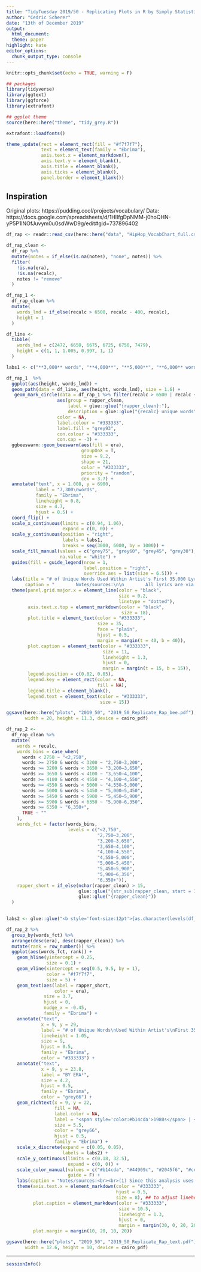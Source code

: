 ```yaml
---
title: "TidyTuesday 2019/50 - Replicating Plots in R by Simply Statistics"
author: "Cedric Scherer"
date: "13th of December 2019"
output:
  html_document:
  theme: paper
highlight: kate
editor_options:
  chunk_output_type: console
---
```

  
```r
knitr::opts_chunk$set(echo = TRUE, warning = F)
```

```r
## packages
library(tidyverse)
library(ggtext)
library(ggforce)
library(extrafont)

## ggplot theme
source(here::here("theme", "tidy_grey.R"))

extrafont::loadfonts()

theme_update(rect = element_rect(fill = "#f7f7f7"),
             text = element_text(family = "Ebrima"),
             axis.text.x = element_markdown(),
             axis.text.y = element_blank(),
             axis.title = element_blank(),
             axis.ticks = element_blank(),
             panel.border = element_blank())
```

## Inspiration

Original plots: https://pudding.cool/projects/vocabulary/
Data: https://docs.google.com/spreadsheets/d/1HIIfgDpNMM-j0hoQHN-yP5P1lNOfJuvym0u0sdWwD9g/edit#gid=737896402

```r
df_rap <- readr::read_csv(here::here("data", "HipHop_VocabChart_full.csv"))

df_rap_clean <-
  df_rap %>% 
  mutate(notes = if_else(is.na(notes), "none", notes)) %>% 
  filter(
    !is.na(era),
    !is.na(recalc), 
    notes != "remove"
  )
```

```r
df_rap_1 <-
  df_rap_clean %>% 
  mutate(
    words_lmd = if_else(recalc > 6500, recalc - 400, recalc),
    height = 1
  )

df_line <-
  tibble(
    words_lmd = c(2472, 6650, 6675, 6725, 6750, 7479),
    height = c(1, 1, 1.005, 0.997, 1, 1)
  )

labs1 <- c("**3,000** words", "**4,000**", "**5,000**", "**6,000** words")

df_rap_1  %>% 
  ggplot(aes(height, words_lmd)) + 
  geom_path(data = df_line, aes(height, words_lmd), size = 1.6) +
   geom_mark_circle(data = df_rap_1 %>% filter(recalc > 6500 | recalc < 2500),
                   aes(group = rapper_clean, 
                       label = glue::glue("{rapper_clean}:"),
                       description = glue::glue("{recalc} unique words")),
                   color = NA, 
                   label.colour = "#333333", 
                   label.fill = "grey93", 
                   con.colour = "#333333",
                   con.cap = -3) +
  ggbeeswarm::geom_beeswarm(aes(fill = era),
                            groupOnX = T,
                            size = 9.2,
                            shape = 21,
                            color = "#333333",
                            priority = "random",
                            cex = 3.7) +
  annotate("text", x = 1.008, y = 6900, 
           label = "7,300\nwords", 
           family = "Ebrima",
           lineheight = 0.8, 
           size = 4.7,
           hjust = 0.5) +
  coord_flip() + 
  scale_x_continuous(limits = c(0.94, 1.06), 
                     expand = c(0, 0)) + 
  scale_y_continuous(position = "right",
                     labels = labs1, 
                     breaks = seq(3000, 6000, by = 1000)) + 
  scale_fill_manual(values = c("grey75", "grey60", "grey45", "grey30"),
                    na.value = "white") +
  guides(fill = guide_legend(nrow = 1,
                             label.position = "right",
                             override.aes = list(size = 6.5))) +
  labs(title = "# of Unique Words Used Within Artist's First 35,000 Lyrics",
       caption = "        Notes/sources:\n\n        All lyrics are via Genius.\n\n        Original visualization by Matt Daniels\n        Replicated in R by Cédric Scherer") +
  theme(panel.grid.major.x = element_line(color = "black", 
                                          size = 0.2,
                                          linetype = "dotted"),
        axis.text.x.top = element_markdown(color = "black", 
                                           size = 18), 
        plot.title = element_text(color = "#333333", 
                                  size = 35, 
                                  face = "plain", 
                                  hjust = 0.5,
                                  margin = margin(t = 40, b = 40)),
        plot.caption = element_text(color = "#333333", 
                                    size = 11,
                                    lineheight = 1.3,
                                    hjust = 0,
                                    margin = margin(t = 15, b = 15)),
        legend.position = c(0.82, 0.05),
        legend.key = element_rect(color = NA, 
                                  fill = NA),
        legend.title = element_blank(),
        legend.text = element_text(color = "#333333", 
                                   size = 15))

ggsave(here::here("plots", "2019_50", "2019_50_Replicate_Rap_bee.pdf"), 
       width = 20, height = 11.3, device = cairo_pdf)
```

```r
df_rap_2 <- 
  df_rap_clean %>% 
  mutate(
    words = recalc,
    words_bins = case_when(
      words < 2750 ~ "<2,750",
      words >= 2750 & words < 3200 ~ "2,750–3,200",
      words >= 3200 & words < 3650 ~ "3,200–3,650",
      words >= 3650 & words < 4100 ~ "3,650–4,100",
      words >= 4100 & words < 4550 ~ "4,100–4,550",
      words >= 4550 & words < 5000 ~ "4,550–5,000",
      words >= 5000 & words < 5450 ~ "5,000–5,450",
      words >= 5450 & words < 5900 ~ "5,450–5,900",
      words >= 5900 & words < 6350 ~ "5,900–6,350",
      words >= 6350 ~ "6,350+",
      TRUE ~ ""
    ),
    words_fct = factor(words_bins, 
                       levels = c("<2,750", 
                                  "2,750–3,200", 
                                  "3,200–3,650", 
                                  "3,650–4,100",
                                  "4,100–4,550", 
                                  "4,550–5,000", 
                                  "5,000–5,450",
                                  "5,450–5,900", 
                                  "5,900–6,350", 
                                  "6,350+")),
    rapper_short = if_else(nchar(rapper_clean) > 15, 
                           glue::glue("{str_sub(rapper_clean, start = 1, end = 12)}..."),
                           glue::glue("{rapper_clean}"))
  )
  

labs2 <- glue::glue("<b style='font-size:12pt'>{as.character(levels(df_rap_2$words_fct))}</b><br><span style='font-size:08pt'>unique words</span>")

df_rap_2 %>%   
  group_by(words_fct) %>% 
  arrange(desc(era), desc(rapper_clean)) %>% 
  mutate(rank = row_number()) %>% 
  ggplot(aes(words_fct, rank)) + 
    geom_hline(yintercept = 0.25, 
               size = 0.1) +
    geom_vline(xintercept = seq(0.5, 9.5, by = 1), 
               color = "#f7f7f7", 
               size = 5) +
    geom_text(aes(label = rapper_short,
                  color = era),
              size = 3.7,
              hjust = 0,
              nudge_x = -0.45,
              family = "Ebrima") +
    annotate("text", 
             x = 9, y = 29, 
             label = "# of Unique Words\nUsed Within Artist's\nFirst 35,000 Lyrics",
             lineheight = 1.05, 
             size = 9,
             hjust = 0.5,
             family = "Ebrima",
             color = "#333333") +
    annotate("text", 
             x = 9, y = 23.8, 
             label = "BY ERA¹",
             size = 4.2,
             hjust = 0.5,
             family = "Ebrima",
             color = "grey66") +
    geom_richtext(x = 9, y = 22, 
                  fill = NA, 
                  label.color = NA, 
                  label = "<span style='color:#b14cda'>1980s</span> | <span style='color:#44909c'>1990s</span> | <span style='color:#2045f6'>2000s</span> | <span style='color:#ce302b'>2010s</span>",
                  size = 5.5,
                  color = "grey66",
                  hjust = 0.5,
                  family = "Ebrima") +
    scale_x_discrete(expand = c(0.05, 0.05), 
                     labels = labs2) +
    scale_y_continuous(limits = c(0.18, 32.5), 
                       expand = c(0, 0)) +
    scale_color_manual(values = c("#b14cda", "#44909c", "#2045f6", "#ce302b"),
                       guide = F) +
    labs(caption = "Notes/sources:<br><br>(1) Since this analysis uses an artist’s first 35,000 lyrics<br>(prioritizing studio albums), an artist’s era is determined by<br>        the years the albums were released. Some artists may be<br>identified with a certain era (for example, Jay-Z with the<br>1990s, with <i>Reasonable Doubt</i> in 1996, <i>In My Lifetime, Vol. 1</i><br>in 1997, etc.) yet continue to release music in the present day.<br><br>All lyrics are via Genius.<br><br>Original visualization by Matt Daniels<br>Replicated in R by Cédric Scherer") +
    theme(axis.text.x = element_markdown(color = "#333333", 
                                         hjust = 0.5, 
                                         size = 8), ## to adjust lineheight
          plot.caption = element_markdown(color = "#333333", 
                                          size = 10.5,
                                          lineheight = 1.3,
                                          hjust = 0,
                                          margin = margin(30, 0, 20, 20)),
          plot.margin = margin(10, 20, 10, 20))

ggsave(here::here("plots", "2019_50", "2019_50_Replicate_Rap_text.pdf"), 
       width = 12.6, height = 10, device = cairo_pdf)
```

***

```r
sessionInfo()
```

